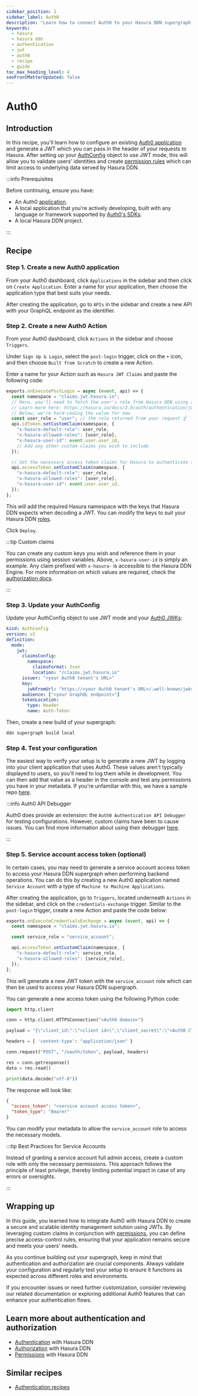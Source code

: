 ```yaml
---
sidebar_position: 2
sidebar_label: Auth0
description: "Learn how to connect Auth0 to your Hasura DDN supergraph."
keywords:
  - hasura
  - hasura ddn
  - authentication
  - jwt
  - auth0
  - recipe
  - guide
toc_max_heading_level: 4
seoFrontMatterUpdated: false
---
```


# Auth0

## Introduction

In this recipe, you'll learn how to configure an existing [Auth0 application](https://auth0.com) and generate a JWT
which you can pass in the header of your requests to Hasura. After setting up your
[AuthConfig](/supergraph-modeling/auth-config.mdx) object to use JWT mode, this will allow you to validate users'
identities and create [permission rules](/supergraph-modeling/permissions.mdx) which can limit access to underlying data
served by Hasura DDN.

:::info Prerequisites

Before continuing, ensure you have:

- An Auth0 [application](https://manage.auth0.com/dashboard).
- A local application that you're actively developing, built with any language or framework supported by
  [Auth0's SDKs](https://auth0.com/docs/libraries).
- A local Hasura DDN project.

:::

## Recipe

### Step 1. Create a new Auth0 application

From your Auth0 dashboard, click `Applications` in the sidebar and then click on `Create Application`. Enter a name for
your application, then choose the application type that best suits your needs.

After creating the application, go to `APIs` in the sidebar and create a new API with your GraphQL endpoint as the
identifier.

### Step 2. Create a new Auth0 Action

From your Auth0 dashboard, click `Actions` in the sidebar and choose `Triggers`.

Under `Sign Up & Login`, select the `post-login` trigger, click on the `+` icon, and then choose `Built from Scratch` to
create a new Action.

Enter a name for your Action such as `Hasura JWT Claims` and paste the following code:

```javascript
exports.onExecutePostLogin = async (event, api) => {
  const namespace = "claims.jwt.hasura.io";
  // Here, you'll need to fetch the user's role from Hasura DDN using an admin-level authenticated request
  // Learn more here: https://hasura.io/docs/3.0/auth/authentication/jwt/special-roles
  // Below, we're hard-coding the value for now
  const user_role = "user"; // the role returned from your request ☝️
  api.idToken.setCustomClaim(namespace, {
    "x-hasura-default-role": user_role,
    "x-hasura-allowed-roles": [user_role],
    "x-hasura-user-id": event.user.user_id,
    // Add any other custom claims you wish to include
  });

  // Set the necessary access token claims for Hasura to authenticate the user
  api.accessToken.setCustomClaim(namespace, {
    "x-hasura-default-role": user_role,
    "x-hasura-allowed-roles": [user_role],
    "x-hasura-user-id": event.user.user_id,
  });
};
```

This will add the required Hasura namespace with the keys that Hasura DDN expects when decoding a JWT. You can modify
the keys to suit your Hasura DDN [roles](/supergraph-modeling/permissions.mdx#typepermissions).

Click `Deploy`.

:::tip Custom claims

You can create any custom keys you wish and reference them in your permissions using session variables. Above,
`x-hasura-user-id` is simply an example. Any claim prefixed with `x-hasura-` is accessible to the Hasura DDN Engine. For
more information on which values are required, check the
[authorization docs](/auth/authentication/jwt/setup.mdx#step-2-create-the-claims).

:::

### Step 3. Update your AuthConfig

Update your AuthConfig object to use JWT mode and your
[Auth0 JWKs](https://auth0.com/docs/secure/tokens/json-web-tokens/json-web-key-sets):

```yaml
kind: AuthConfig
version: v2
definition:
  mode:
    jwt:
      claimsConfig:
        namespace:
          claimsFormat: Json
          location: "/claims.jwt.hasura.io"
      issuer: "<your Auth0 tenant's URL>"
      key:
        jwkFromUrl: "https://<your Auth0 tenant's URL>/.well-known/jwks.json"
      audience: ["<your GraphQL endpoint>"]
      tokenLocation:
        type: Header
        name: Auth-Token
```

Then, create a new build of your supergraph:

```sh
ddn supergraph build local
```

### Step 4. Test your configuration

The easiest way to verify your setup is to generate a new JWT by logging into your client application that uses Auth0.
These values aren't typically displayed to users, so you'll need to log them while in development. You can then add that
value as a header in the console and test any permissions you have in your metadata. If you're unfamiliar with this, we
have a sample repo [here](https://github.com/hasura/ddn-auth-examples/tree/main/auth0).

:::info Auth0 API Debugger

Auth0 does provide an extension: the `Auth0 Authentication API Debugger` for testing configurations. However, custom
claims have been to cause issues. You can find more information about using their debugger
[here](https://auth0.com/docs/customize/extensions/authentication-api-debugger-extension).

:::

### Step 5. Service account access token (optional)

In certain cases, you may need to generate a service account access token to access your Hasura DDN supergraph when
performing backend operations. You can do this by creating a new Auth0 application named `Service Account` with a type
of `Machine to Machine Applications`.

After creating the application, go to `Triggers`, located underneath `Actions` in the sidebar, and click on the
`credentials-exchange` trigger. Similar to the `post-login` trigger, create a new Action and paste the code below:

```javascript
exports.onExecuteCredentialsExchange = async (event, api) => {
  const namespace = "claims.jwt.hasura.io";

  const service_role = "service_account";

  api.accessToken.setCustomClaim(namespace, {
    "x-hasura-default-role": service_role,
    "x-hasura-allowed-roles": [service_role],
  });
};
```

This will generate a new JWT token with the `service_account` role which can then be used to access your Hasura DDN
supergraph.

You can generate a new access token using the following Python code:

```python
import http.client

conn = http.client.HTTPSConnection("<Auth0 domain>")

payload = "{\"client_id\":\"<client id>\",\"client_secret\":\"<Auth0 Client Secret>\",\"audience\":\"<your GraphQL endpoint>\",\"grant_type\":\"client_credentials\"}"

headers = { 'content-type': "application/json" }

conn.request("POST", "/oauth/token", payload, headers)

res = conn.getresponse()
data = res.read()

print(data.decode("utf-8"))
```

The response will look like:

```json
{
  "access_token": "<service account access token>",
  "token_type": "Bearer"
}
```

You can modify your metadata to allow the `service_account` role to access the necessary models.

:::tip Best Practices for Service Accounts

Instead of granting a service account full admin access, create a custom role with only the necessary permissions. This
approach follows the principle of least privilege, thereby limiting potential impact in case of any errors or
oversights.

:::

## Wrapping up

In this guide, you learned how to integrate Auth0 with Hasura DDN to create a secure and scalable identity management
solution using JWTs. By leveraging custom claims in conjunction with
[permissions](/supergraph-modeling/permissions.mdx), you can define precise access-control rules, ensuring that your
application remains secure and meets your users' needs.

As you continue building out your supergraph, keep in mind that authentication and authorization are crucial components.
Always validate your configuration and regularly test your setup to ensure it functions as expected across different
roles and environments.

If you encounter issues or need further customization, consider reviewing our related documentation or exploring
additional Auth0 features that can enhance your authentication flows.

## Learn more about authentication and authorization

- [Authentication](/auth/authentication/index.mdx) with Hasura DDN
- [Authorization](/auth/authorization/index.mdx) with Hasura DDN
- [Permissions](/supergraph-modeling/permissions.mdx) with Hasura DDN

## Similar recipes

- [Authentication recipes](/recipes/authentication/index.mdx)
